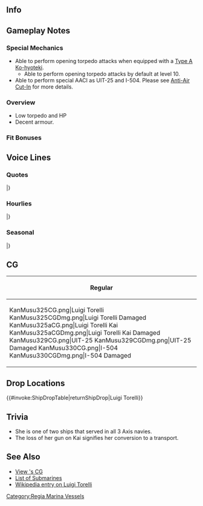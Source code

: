 ==Info==
{{KanmusuInfo|ID=325}}
{{KanmusuInfo|ID=325a}}
{{KanmusuInfo|ID=329}}
{{KanmusuInfo|ID=330}}

==Gameplay Notes==
===Special Mechanics===
* Able to perform opening torpedo attacks when equipped with a [[Type A Ko-hyoteki]].
** Able to perform opening torpedo attacks by default at level 10.
* Able to perform special AACI as UIT-25 and I-504. Please see [[Anti-Air Cut-In]] for more details.

===Overview===
* Low torpedo and HP
* Decent armour.

===Fit Bonuses===
{{:{{BASEPAGENAME}}/Equipment Bonuses}}

==Voice Lines==
===Quotes===
{{ShipquoteHeader}}
{{ShipquoteKai
|scenario = Introduction
|origin = Ciao！あたしは、Luigi Torelliよ。そうね、Torelli…ん、Luiでいいよ！
|translation = Hello! I'm Luigi Torelli. That's right, Torelli... Hmmm, just Lui is fine!
|audio = Luigi_Torelli-Intro.mp3
}}
{{ShipquoteKai
|scenario = Introduction
|kai = yes
|origin = Buongiorno! あたし、ちょい改装して見た。どうかな？使える？
|translation = Good morning! I got a small remodel. How is it? Is it useful?
|audio = Luigi_TorelliKai-Intro.mp3
}}
{{ShipquoteKai
|scenario = Introduction (UIT-25)
|kai2 = yes
|origin = Buongiorno…じゃなかった、Guten Morgen! ん～、なんかね～、名前も変わっちゃて…ん、ういっていいかな？だめ？
|translation = Good morning... That's not it, good morning! Hmmm, since my name has changed, how does Ui sound? No?<ref>When Benito Mussolini was deposed in a coup, she came into Kriegsmarine service in 1943.</ref>
|audio = UIT-25-Intro.mp3
}}
{{ShipquoteKai
|scenario = Introduction (I-504)
|kai3 = yes
|origin = Buongiorno…じゃなかった、Guten Morgen…でもなくって、おはよう！名前はね…えっと、もごうちゃんではいいや！
|translation = Good morning... That's not it, good morning... That's still not it, good morning! My name is... Ummm, argh Go-chan is fine!<ref>When Germany signed the armistice in 1945, she entered IJN service.</ref>
|audio = I-504-Intro.mp3
}}
{{ShipquoteKai
|scenario = Library
|origin = Regia Marinaから来たよ。パスタの国で生まれた潜水艦、Luigi Torelli。通商破壊戦で、けっこー頑張った。でも、そんだけじゃない、いろーんな事経験したんだ。潜水艦派遣作戦にも参加してー、さらに色々あってー、所属も何度も変わったよ。
んー結構色々あった感じ？あたしの物語も覚えておいてね。
|translation = I'm from the Regia Marina, a submarine from the Country of Pasta, Luigi Torelli.
I worked pretty hard at commerce raiding. But that's not all, I also experienced plenty of things. I also participated in a submarine transport operation and lots of other things, my allegiances even changed.<ref>She participated in a single transport mission of resources, weapons, equipment and personnel to the Far East.</ref>
...Hmmm, I guess it feels like I've been through a lot. Remember my story, yeah?
|audio = Luigi_Torelli-Library.mp3
}}
{{ShipquoteKai
|scenario = Library (UIT-25)
|kai2 = yes
|origin = 元々はRegia Marinaの潜水艦、Luigi Torelli…だったんだけど、今は、Uボート、名前はUIT-25。あたし、何気に対空戦経験も凄いんだけど、そんだけじゃない、結構色々経験したんだ。潜水艦派遣作戦にも参加してー、そんでもって所属もさらに変わるという…ん…あたしの物語も覚えておいてね。
|translation = I used to be the Regia Marina submarine Luigi Torelli. Now I'm the U-boat named UIT-25.
It was great that I unexpectedly gained experience in anti-air combat but that's not all.<ref>While docked at the port of [https://en.wikipedia.org/wiki/Avil%C3%A9s Avilés], she was attacked by [https://en.wikipedia.org/wiki/Short_Sunderland Short Sunderlands] from the Australian 10th Air Group. She fought them off and even damaged some. She also managed to shoot down a B-25 bomber while in the service of the IJN.</ref> I had lots of different experiences. I participated in a submarine hunting operation and also changed my allegiance a lot.
''Sigh''. It definitely feels like I've been through a lot. Remember my story, yeah?
|audio = UIT-25-Library.mp3
}}
{{ShipquoteKai
|scenario = Library (I-504)
|kai3 = yes
|origin = Regia Marinaから来たよ。パスタの国で生まれた潜水艦、Luigi Torelli…だったんだけど、最終的に今は第五百四潜水艦。
最後までけっこー頑張った。いろーんな事経験したんだよー。潜水艦派遣作戦にも参加してー、そんでもって所属も何度も変わってねー、ん…
頑張ったあたしの物語、覚えておいてね。
|translation = I'm from the Regia Marina, a submarine from the Country of Pasta, Luigi Torelli... is what I should say. In the end, I'm now the I-type submarine 504. I worked hard to the end.
I experienced lots of things you know, I participated in a submarine transport operation and changed my allegiance a lot.
Hmmm, it definitely feels like I've been through a lot. Remember the story of how I worked hard, yeah?
|audio = I-504-Library.mp3
}}
{{ShipquoteKai
|scenario = Secretary 1
|origin = 何？
|translation = What?
|audio = Luigi_Torelli-Sec1.mp3
}}
{{ShipquoteKai
|scenario = Secretary 2
|origin = ん？
|translation = Hmm?
|audio = Luigi_Torelli-Sec2.mp3
}}
{{ShipquoteKai
|scenario = Secretary 2
|kai = yes
|origin = あ、郵送潜水艦だからね、今は。
|translation = Ah, I'm a transport submarine now.<ref>Sometime in 1943, Luigi had her cannons, torpedo tubes, and some batteries removed in addition to some internal modifications to make her a transport submarine.</ref>
|audio = Luigi_TorelliKai-Sec2.mp3
}}
{{ShipquoteKai
|scenario = Secretary 2 (I-504)
|kai3 = yes
|origin = はい！改装型武装輸送潜水艦いいよ！
|translation = Yes! The remodelled-type armed transport submarines are great!
|audio = I-504-Sec2.mp3
}}
{{ShipquoteKai
|scenario = Secretary 3
|origin = あれ、今だれかあたしつついた？気のせい？まぁ、いいか！
|translation = Huh, was someone poking me just now? Was it my imagination? Oh well!
|audio = Luigi_Torelli-Sec3.mp3
}}
{{ShipquoteKai
|scenario = Secretary 3 (UIT-25)
|kai2 = yes
|origin = あれ、今だれかあたしつついた？気のせい？まぁ、いいか！あ、新しい名前覚えた？ういだよ、覚えいて！
|translation = Huh, was someone poking me just now? Was it my imagination? Oh well! Ah, did you remember my new name? It's Ui, remember that!
|audio = UIT-25-Sec3.mp3
}}
{{ShipquoteKai
|scenario = Secretary 3 (I-504)
|kai3 = yes
|origin = あれ、今だれかあたしつついた？また気のせい？まぁ、いいか！あ、あたしのこと・・・そう、ごうちゃんだからね！
|translation = Huh, was someone poking me just now? Was it my imagination again? Oh well! D-do you remember my... That's right, it's Gou-chan!
|audio = I-504-Sec3.mp3
}}
{{ShipquoteKai
|scenario = Secretary Idle
|origin = ああ、あたし？あ、そう、敵に捕まったのことがあるよ。あ、でも逃げた逃げた、だから大丈夫！え、もっとそういうの聞きたいの？ふにゃふにゃ〜まぁ、蹴っこいろいろあったな。でね…
|translation = Ah, me? Ah, that's right there were incidents when I was caught by the enemy. Ah, but I got away so it's fine! Eh, you want to hear more about that? Funya funya~ Well, a lot happened. So you see...<ref>Luigi Torelli had success with escaping from anti-submarine forces on several occasions.</ref>
|audio = Luigi_Torelli-SecIdle.mp3
}}
{{ShipquoteKai
|scenario = Secretary (Married)
|origin = ああ、あたし？そうだよ、対空戦とかね、意外とやっちゃうわけよ！まぁ、基本潜水艦だからね。もちろん飛行機は嫌いなんだけど、だから落とすってよ。ん、大丈夫、Ammiraglioは以外と好き。
|translation = Ah, me? That's right, I can do anti-air fighting, surprisingly enough! Well, I'm still just your standard submarine. Of course, I don't like planes, that's why I shoot them down. Hmmm, but I'm fine, because I especially like you, Admiral.
|audio = Luigi_Torelli-SecMarried.mp3
}}
{{ShipquoteKai
|scenario = Wedding
|origin = ん〜、そうね、何回も名前や種族変わってるし、こういうのもらって、また名前変わんなも・・・まぁ、いいかって。まぁ、それも違うか・・・ありがと？Grazie!
|translation = Hmmm, that's right, I've had my name and allegiance changed many times; if I accept this, I'll have to change my name again... I just feel like, "Oh well". Well, that's not it. More like thank you? Thank you!
|audio = Luigi_Torelli-Wedding.mp3
}}
{{ShipquoteKai
|scenario = Player's Score
|origin = あ、見るの？わかった、あい。
|translation = Ah, you want to have a look? Understood, here.
|audio = Luigi_Torelli-PlayerScore.mp3
}}
{{ShipquoteKai
|scenario = Joining the Fleet
|origin = 潜水艦、Luigi Torelli、出るね！
|translation = Submarine Luigi Torelli, heading out!
|audio = Luigi_Torelli-JoinFleet.mp3
}}
{{ShipquoteKai
|scenario = Joining the Fleet (UIT-25)
|kai2 = yes
|origin = 潜水艦、UIT-25、出るね。
|translation = Submarine UIT-25, heading out.
|audio = UIT-25-JoinFleet.mp3
}}
{{ShipquoteKai
|scenario = Joining the Fleet (I-504)
|kai3 = yes
|origin = 伊号第５０４潜水艦、出るよ！はい！
|translation = I-type submarine 504, heading out! yes!
|audio = I-504-JoinFleet.mp3
}}
{{ShipquoteKai
|scenario = Equipment 1
|origin = Sì！いいんじゃない？
|translation = Yes! Isn't this fine?
|audio = Luigi_Torelli-Equip1.mp3
}}
{{ShipquoteKai
|scenario = Equipment 2
|origin = Grazie、ふにゃ、ふにゃ〜
|translation = Thank you, funya, funya~
|audio = Luigi_Torelli-Equip2.mp3
}}
{{ShipquoteKai
|scenario = Equipment 2 (I-504)
|kai3 = yes
|origin = 以外っとね？対空戦とかね、ふにゃふにゃ！
|translation = Surprising right? Anti-air combat is just funya funya~!
|audio = I-504-Equip2.mp3
}}
{{ShipquoteKai
|scenario = Equipment 3
|origin = お、そうなんだ。
|translation = Oh, is that so.
|audio = Luigi_Torelli-Equip3.mp3
}}
{{ShipquoteKai
|scenario = Supply
|origin = Grazie! ごちそうさま！
|translation = Thank you! Thanks for the meal!
|audio = Luigi_Torelli-Supply.mp3
}}
{{ShipquoteKai
|scenario = Docking (Minor Damage)
|origin = ごめん、ちょいお風呂。
|translation = Sorry, I'll take a short bath.
|audio = Luigi_Torelli-DockMinor.mp3
}}
{{ShipquoteKai
|scenario = Docking (Major Damage)
|origin = あ、お風呂、ちょっと長いよ。
|translation = Ah, I'll be in the bath for quite a while.
|audio = Luigi_Torelli-DockMajor.mp3
}}
{{ShipquoteKai
|scenario = Construction
|origin = あ、まただれか来たよ。
|translation = Ah, someone came again.
|audio = Luigi_Torelli-Construction.mp3
}}
{{ShipquoteKai
|scenario = Returning from Sortie
|origin = 戻りましたよ〜ふにゃふにゃ〜
|translation = I'm baaaack~ Funya funya~
|audio = Luigi_Torelli-SortieReturn.mp3
}}
{{ShipquoteKai
|scenario = Starting a Sortie
|origin = 出撃するよ。尽きてきてもいいけど、来る？
|translation = I'm sortieing. It's fine if you want to follow, you wanna come?
|audio = Luigi_Torelli-Sortie.mp3
}}
{{ShipquoteKai
|scenario = Starting a Battle
|origin = 敵さん見っけ〜。やっちゃおうか～ね？
|translation = Enemies spotted~ Shall we do this?
|audio = Luigi_Torelli-BattleStart.mp3
}}
{{ShipquoteKai
|scenario = Starting a Battle (I-504)
|kai3 = yes
|origin = 敵さん見っけ〜。さぁ，やっちゃおうか～ね？
|translation = Enemies spotted~ Now, shall we do this?
|audio = I-504-BattleStart.mp3
}}
{{ShipquoteKai
|scenario = Attack
|origin = さぁ,どうかな。
|translation = Well I wonder.
|audio = Luigi_Torelli-Attack.mp3
}}
{{ShipquoteKai
|scenario = Night Battle Attack 
|origin = だめか。あ、いけた？
|translation = That didn't work huh. Ah, it did?
|audio = Luigi_Torelli-NightAttack.mp3
}}
{{ShipquoteKai
|scenario = Night Battle
|origin = う～ん、しつこくいっとく？　あいー！
|translation = Hmmm, pressure them more? Alright!
|audio = Luigi_Torelli-NightBattle.mp3
}}
{{ShipquoteKai
|scenario = MVP
|origin = 嘘、私がって…またまた～。え、マジで？　そうなの？　皆真面目にやってる？　いいけど…にひひ♪
|translation = Really, it's me... You're kidding... Eh, seriously? Really? Even though everyone was going at it seriously? That's fine. Ehe~
|audio = Luigi_Torelli-MVP.mp3
}}
{{ShipquoteKai
|scenario = Minor Damage 1
|origin = ひゃぁ！いやだいやだいやだよ！
|translation = Hyah! I really don't like this!
|audio = Luigi_Torelli-MinorDamage1.mp3
}}
{{ShipquoteKai
|scenario = Minor Damage 2
|origin = やめて、だめかも…いやだいやだ！
|translation = Stop it, this isn't good... I don't like this!
|audio = Luigi_Torelli-MinorDamage2.mp3
}}
{{ShipquoteKai
|scenario = Major Damage
|origin = あちゃ〜、だめかも。うえ、逃げよう、ね？
|translation = Oh boy, this isn't good. Whoa, let's run away, yeah?
|audio = Luigi_Torelli-MajorDamage.mp3
}}
{{ShipquoteKai
|scenario = Sunk
|origin = 嘘だ。私沈まないって…え、水、止まんない…え、嘘…やだよぉ…
|translation = No way, I'm sinking... Eh, the water won't stop... Eh, no way... I don't want this...
|audio = Luigi_Torelli-Sunk.mp3
}}
|} <references/>

{{clear}}

===Hourlies===
{{ShipquoteHeader | type = hourly}}
{{ShipquoteKai
|scenario = 00:00 
|origin = 午前零時。はれぇ、ねむいぃ…はにゃはにゃぁ…。
|translation = 12am. Oh, I'm sleepy~ Funya funya~
|audio = Luigi_TorelliKai-0000.mp3
}}
{{ShipquoteKai
|scenario = 01:00 
|origin = 一時だよー。あい。
|translation = It's 1 o'clock~. Yup
|audio = Luigi_TorelliKai-0100.mp3
}}
{{ShipquoteKai
|scenario = 02:00 
|origin = 二時だよ、Ammiraglio.
|translation = It's 2 o'clock, Admiral.
|audio = Luigi_TorelliKai-0200.mp3
}}
{{ShipquoteKai
|scenario = 03:00 
|origin = 三時ー。ぅぅ、ちょっと眠い。寝てもいい？　ふひゃぁぁぁ…。
|translation = 3 o'clock. *yawn* I'm a bit sleepy, can I go to sleep? Funya funya~
|audio = Luigi_TorelliKai-0300.mp3
}}
{{ShipquoteKai
|scenario = 04:00 
|origin = よじだよぉ…Buona Notte…
|translation = Ngh, it's 4 o'clock~ Good night...
|audio = Luigi_TorelliKai-0400.mp3
}}
{{ShipquoteKai
|scenario = 05:00 
|origin = ねみゅぃ…五時かな…？…（寝息）
|translation = I'm shleepeh... Think it's 5 o'clock...*sleeping sounds*
|audio = Luigi_TorelliKai-0500.mp3
}}
{{ShipquoteKai
|scenario = 06:00 
|origin = （寝息）…ひっ！げっ？！　やば、朝だ、六時だし！　げぇっ！
|translation = *sleeping sounds* Achoo! Gah, oh no it's morning, it's 6 o'clock, gah!
|audio = Luigi_TorelliKai-0600.mp3
}}
{{ShipquoteKai
|scenario = 07:00 
|origin = Buon Giorno! ふへはやふぇぁ…起きなきゃ。はにゃはにゃ…
|translation = Good morning. *yaaaawn~* I need to wake up. Funya funya~
|audio = Luigi_TorelliKai-0700.mp3
}}
{{ShipquoteKai
|scenario = 08:00 
|origin = 八時よー。Ammiraglio、私のご飯は？　どこー？
|translation = It's 8 o'clock. Where's my food, Admiral?
|audio = Luigi_TorelliKai-0800.mp3
}}
{{ShipquoteKai
|scenario = 09:00 
|origin = 九時だよー。はへぇ、まだ眠いけど、少し海に出とく？　あーい。
|translation = It's 9 o'clock. *yawn* I'm still a bit sleepy so can I go out to sea for a while? Yes.
|audio = Luigi_TorelliKai-0900.mp3
}}
{{ShipquoteKai
|scenario = 10:00 
|origin = 十時！　あ、CiaoCiao♪　ユーちゃん元気してた？　あ、ローちゃんって言うの？　今？　ふーん。あたしは今ねー…
|translation = 10 o'clock! Ah, hello hello! Are you doing well Yuu-chan? Ah, you're Ro-chan now? Hmmm, I'm now...
|audio = Luigi_TorelliKai-1000.mp3
}}
{{ShipquoteKai
|scenario = 11:00 
|origin = 十一時だよ！　う～ん、あーそう、知ってるよ。うん、いい子だよね。
|translation = It's 11 o'clock. Hmmm, ah yeah, I know her. Yup, she's a good girl yeah.
|audio = Luigi_TorelliKai-1100.mp3
}}
{{ShipquoteKai
|scenario = 12:00 
|origin = 十二時。おっひるー！　あたしのお昼ご飯は？　なに？
|translation = 12 o'clock! Lunchtime! What's for my lunch?
|audio = Luigi_TorelliKai-1200.mp3
}}
{{ShipquoteKai
|scenario = 13:00 
|origin = 一時。オニギーリもいいけど、パスタもいいなぁ。Ammiraglio、今度作ってよ。あたしrossoが好きー。
|translation = 1 o'clock. Onigiris are nice but pasta is nice too. Make some next time, Admiral. I like it rosso!<ref>Rosso is red with tomato sauce.</ref>
|audio = Luigi_TorelliKai-1300.mp3
}}
{{ShipquoteKai
|scenario = 14:00 
|origin = 二時だよ…って、リベ、ciao!　おっひさー！　ん、え、他の子たち？　どうだったかなー…気配は、あったような？
|translation = It's 2 o'clock. Oh... Ah, hello, Libe! Long time no see! Eh, the other girls? I wonder where they are... I can sense their presence.
|audio = Luigi_TorelliKai-1400.mp3
}}
{{ShipquoteKai
|scenario = 15:00 
|origin = 三時！　あなたの3時！ え、あ、ここの艦隊の戦艦が言ってた。何の呪文？
|translation = 3 o'clock! It's your 3 o'clock snack! Eh? Ah, I heard the battleships from this fleet saying that. What time is that?<ref>The term for 3 o'clock can also be used to refer to a 3 o'clock snack.</ref>
|audio = Luigi_TorelliKai-1500.mp3
}}
{{ShipquoteKai
|scenario = 16:00 
|origin = 四時だよー。お腹すいたー。空いてない？　なんか働きすぎたー。
|translation = It's 4 o'clock. I'm hungry. Aren't you hungry? You're working a bit too hard.
|audio = Luigi_TorelliKai-1600.mp3
}}
{{ShipquoteKai
|scenario = 17:00 
|origin = 五時だよ。もー、疲れたからさー、港に戻ろー？　お休み大事！　…あい。
|translation = It's 5 o'clock. I'm... I'm already tired so can we return to port? Rest is important! Yes.
|audio = Luigi_TorelliKai-1700.mp3
}}
{{ShipquoteKai
|scenario = 18:00 
|origin = ほぇ～、六時～。お腹空いたー、お腹空いたよー！　えー、作れないよそんなの。えー、じゃどうすんのー？！
|translation = Urgh~ 6 o'clock. I'm hungry, so hungry~! Eh, I can't make that. EEEH! Then what will we do!?
|audio = Luigi_TorelliKai-1800.mp3
}}
{{ShipquoteKai
|scenario = 19:00 
|origin = Trattoria? あい、それいい！　行く行く！　パスタパスタ～♪　やったぁっ！！
|translation = A trattoria? Yes, that sounds good! Let's go! Pasta, pasta! Alright!<ref>A [https://en.wikipedia.org/wiki/Trattoria trattoria] is a traditional Italian casual dining establishment.</ref>
|audio = Luigi_TorelliKai-1900.mp3
}}
{{ShipquoteKai
|scenario = 20:00 
|origin = はむ…はむ…八時だよー。ここ良い♪　ちょっとうちの重巡とかここの潜水艦とかうるさいけど、味は美味しいぃ♪　あいあい♪
|translation = *nom nom*... It's 8 o'clock. My heavy cruisers and the submarines here are a bit rowdy but... it tastes great! It really is!<ref>It's Pola.</ref>
|audio = Luigi_TorelliKai-2000.mp3
}}
{{ShipquoteKai
|scenario = 21:00 
|origin = 九時！　Grazieでした。マミーヤいいね、また行きたいでち！　え、ああ、Amicoになって。
|translation = 9 o'clock. I'm thankful. Mamiya's is great. I want to come again! Eh? Ah, we became friends.
|audio = Luigi_TorelliKai-2100.mp3
}}
{{ShipquoteKai
|scenario = 22:00 
|origin = 十時。ふぅ、今日はもう疲れたね。寝ていい？　ふひゃぁぁぁ…Buona Notte…。
|translation = 10 o'clock. Hmmm, I'm already tired today. Can I sleep? *yaaaaaaaaawn* Good night.
|audio = Luigi_TorelliKai-2200.mp3
}}
{{ShipquoteKai
|scenario = 23:00 
|origin = 十一時。あれ、まだ寝ないの？　え、今日は寝ずの番でお仕事？　えぇ、やだやだぁ！　お休みはちゃーんと取らないとー！　寝ようよ一緒にー！　…んん、Buona Notte.
|translation = 11 o'clock. Huh, you're not sleeping yet? Eh, we're going to be working all night tonight? Eh~ I don't wanna. We need to get a good rest! Let's go to sleep together! Ngh, good night.
|audio = Luigi_TorelliKai-2300.mp3
}}
|} <references/>

{{clear}}

===Seasonal===
{{SeasonalHeaderOld}}
{{SeasonalQuote
|scenario = [[Seasonal/Autumn_2017|Autumn 2017]]
|origin = はぁー、夏が終わちゃった。ふにゃにゃー。ちょっと寂しいね。まあ、いいか！
|translation = *Siiigh* Summer is over. Funyanyaa. It’s kind of lonely. Oh well!
|audio = Luigi_Torelli_Autumn_2017_Sec1.mp3
|notes = 
}}
{{SeasonalQuote
|scenario = [[Seasonal/Saury_2017|Saury Festival 2017]]
|origin = ん、サンマ？サンマって？まあいっか、お手伝いは好き。がんばるよー！
|translation = Hmmm, saury? What’s saury? Oh well, I love to help out. I’ll work hard!
|audio = Luigi_Torelli_Sec1_Saury_2017.mp3
|notes = 
}}
{{SeasonalQuote
|scenario = [[Seasonal/Late_Autumn_2017|Late Autumn 2017]]
|origin = ぶるぶる、ちょっと寒いね。宇和すのこたつどこ？早くはいた見たいよ。どこ？
|translation = Brrrr, it’s a bit cold. Where is this kotatsu I’ve heard about? I want to get in it quickly. Where is it?
|audio = Luigi_Torelli_Late_Autumn_2017_Sec1.mp3
|notes = 
}}
{{SeasonalQuote
|scenario = [[Seasonal/Christmas_2017|Christmas 2017]]
|origin = へぇ、ここでもこんなお祝いするんだぁ！いいねぇ、美味しいしぜ！ほら、ユーちゃん…じゃなかった、ローちゃんも食べなよ！美味しいよぉ！
|translation = Oh, we’re celebrating like this here too! It’s great, it’s delicious! Come on, Yuu… I mean, Ro, try some too! It’s delicious! 
|audio = LuigiTorelli_Christmas_Sec1.mp3
|notes = 
}}
{{SeasonalQuote
|scenario = [[Seasonal/End_of_Year_2017|End of Year 2017]]
|origin = ん、何？大·掃·除？えぇ、Roma、何をどうすの？ふんにゅんにゅん。
|translation = Hmmm, what? “Oosouji”? Eh, what are you doing, Roma? Fuynayna.
|audio = Luigi_Torelli_Year_End_2017_Sec1.mp3
|notes = 
}}
{{SeasonalQuote
|scenario = [[Seasonal/New_Year_2018|New Year 2018]]
|origin = Ammiraglio、新年おめでとうでち！うあ、ヤバ、移しできた。
|translation = Admiral, Happy New Year-dechi! Whoa, oh no, I’m saying it too now.
|audio = Luigi_Torelli_New_Years_2018_Sec_1.mp3
|notes = 
}}
{{SeasonalQuote
|scenario = [[Seasonal/Setsubun_2018|Setsubun 2018]]
|origin = これがうわさのセッツブーン！楽しい！目標は...あぁ、あれか？あの大鯨とかいう。あい！攻撃開始！それ！それそれ！
|translation = So this is that Settsubuun I’ve heard about! It’s so fun! The target is… Ah, her? The one called Taigei. Yep! Begin the attack! Take that! And that, and that!
|audio = Luigi_Torelli_Setsubun_2018_Sec1.mp3
|notes = 
}}
{{SeasonalQuote
|scenario = [[Seasonal/Valentine%27s_Day_2018|Valentine’s Day 2018]]
|origin = ん、あい、これ上げるよ。ふんやふんや。
|translation = Mmm, here, this is for you. Funyafunya.
|audio = Luigi_Torelli_Valentines_2018_Sec_1.mp3
|notes = 
}}
{{SeasonalQuote
|scenario = [[Seasonal/White_Day_2018|White Day 2018]]
|origin = お返しか。Grazie！ん、美味しい。
|translation = A return gift. Thank you! Mmm, delicious.
|audio = I-504_White_Day_2018_Sec1.mp3
|notes = 
}}
{{SeasonalQuote
|scenario = [[Seasonal/Coming_of_Spring_2018|Coming of Spring 2018]]
|origin = はぁ、なるる。これが噂の「お花見」か。何？イヨ、ヒトミ、これを飲むの、その容器で。ん、楽しそう！
|translation = Huh, I see. So this is that “Ohanami” I’ve heard about. What? Iyo, Hitomi; you want me to drink from this bottle? Hmmm, sounds fun!
|audio = Luigi_Torelli_Spring_2018_Sec1.mp3
|notes = 
}}
{{SeasonalQuote
|scenario = [[Seasonal/Fifth_Anniversary|5th Anniversary]]
|origin = Grazie！艦隊は五周年なんだって。すごいね！おめめ、そして、ありがとう！
|translation = Thank you! It’s the fleet’s 5th Anniversary. Amazing! Congrats and thank you!
|audio = Luigi_Torelli_5th_Anniversary_Sec1.mp3
|notes = 
}}
{{SeasonalQuote
|scenario = [[Seasonal/Rainy_Season_2018|Rainy Season 2018]]
|origin = ははぁ、これが例の、「ツーユー」ってseason。雨ばっかだけど、この人形作りは楽しいそ！ゴヤ、教えてよ。ん、ん、なるほどでち！
|translation = Haha, so this is the season called “Tsuyu”. It’s raining so much but making these dolls is fun! Teach me, Goya! I see, I see, I got it-dechi!
|audio = Luigi_Torelli_Rainy_Season_2018_Sec1.mp3
|notes = 
}}
{{SeasonalQuote
|scenario = [[Seasonal/Summer_2018|Summer 2018]]
|origin = はぁ、なるる。夏だけの特別艤装って？考えとく。ふにゃにゃ。
|translation = Hmmm, I see. Is this the special summer rigging? I'll think about it. Funyanya.
|audio = Luigi_Torelli_Summer_2018_Sec1.mp3
|notes = 
}}
{{SeasonalQuote
|scenario = [[Seasonal/Seventh_Anniversary|7th Anniversary 2020]]
|origin = あいあい！Grazie！艦隊は七周年なんだって。すごーい！おめめめめ、そして、ありがとうでち！
|translation = Aye aye! Thank you! It's the fleet's 7th Anniversary. Amaziiing! Congraaaats! And thanks-dechi!
|audio = Luigi_Torelli_7th_Anniversary_Secretary_2.mp3
|notes = Secretary 2
}}
{{SeasonalQuote
|scenario = [[Seasonal/Eighth_Anniversary|8th Anniversary]]
|origin = ハニャハニャ！Grazie! 艦隊はついに、ついに八周年なんだって！すごい！おめめめめ！そして、ありがとうデ〜チ！
|translation =	Hanya-hanya! Thanks! I've heard it's finally the fleet's 8th Anniversary! That's amazing! Congraaaaaats! And thanks-dechi!
|audio = Luigi Torelli_8th Anniversary_Secretary_1.mp3
|notes = 
}}
|}<references/>

{{clear}}

==CG==
{| class="mw-collapsible mw-collapsed wikitable" style="width: 100%;"
!Regular
|-
|<gallery>
KanMusu325CG.png|Luigi Torelli
KanMusu325CGDmg.png|Luigi Torelli Damaged
KanMusu325aCG.png|Luigi Torelli Kai
KanMusu325aCGDmg.png|Luigi Torelli Kai Damaged
KanMusu329CG.png|UIT-25
KanMusu329CGDmg.png|UIT-25 Damaged
KanMusu330CG.png|I-504
KanMusu330CGDmg.png|I-504 Damaged
</gallery>
|}

== Drop Locations ==
{{#invoke:ShipDropTable|returnShipDrop|Luigi Torelli}}

==Trivia==
* She is one of two ships that served in all 3 Axis navies. 
* The loss of her gun on Kai signifies her conversion to a transport.

==See Also==
* [[{{PAGENAMEE}}/Gallery|View {{PAGENAMEE}}'s CG]]
* [[List of submarines by upgraded maximum stats|List of Submarines]]
* [[wikipedia:Italian_submarine_Luigi_Torelli|Wikipedia entry on Luigi Torelli]]
{{Shiplist}}
[[Category:Regia Marina Vessels]]